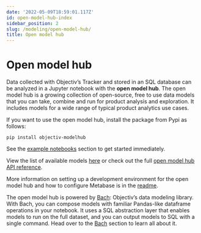 ```yaml
---
date: '2022-05-09T18:59:01.117Z'
id: open-model-hub-index
sidebar_position: 2
slug: /modeling/open-model-hub/
title: Open model hub
---
```


# Open model hub

Data collected with Objectiv’s Tracker and stored in an SQL database can be analyzed in a Jupyter notebook
with the **open model hub**. The open model hub is a growing collection of open-source, free to use data
models that you can take, combine and run for product analysis and exploration. It includes models for a wide
range of typical product analytics use cases.

If you want to use the open model hub, install the package from Pypi as follows:

```console
pip install objectiv-modelhub
```

See the [example notebooks](/modeling/example-notebooks/index.mdx) section to get started immediately.

View the list of available models [here](/modeling/open-model-hub/models/index.mdx) or check out the full
[open model hub API reference](/modeling/open-model-hub/api-reference/index.mdx).

More information on setting up a development environment for the open model hub and how to configure Metabase
is in the [readme](https://github.com/objectiv/objectiv-analytics/tree/main/modelhub).

The open model hub is powered by [Bach](/modeling/bach/index.mdx): Objectiv’s data modeling library. With Bach, you can
compose models with familiar Pandas-like dataframe operations in your notebook. It uses a SQL abstraction
layer that enables models to run on the full dataset, and you can output models to SQL with a single command.
Head over to the [Bach](/modeling/bach/index.mdx) section to learn all about it.
